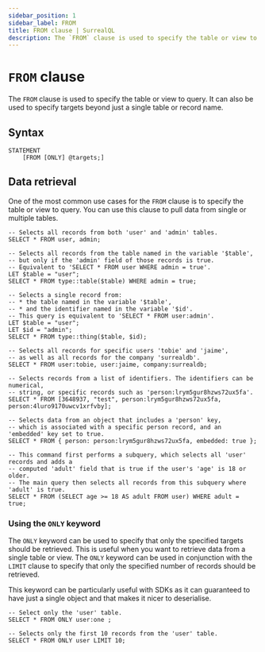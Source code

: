 ```yaml
---
sidebar_position: 1
sidebar_label: FROM
title: FROM clause | SurrealQL
description: The `FROM` clause is used to specify the table or view to query.
---
```


# `FROM` clause

The `FROM` clause is used to specify the table or view to query. It can also be used to specify targets beyond just a single table or record name.

## Syntax

```syntax title="Clause Syntax"
STATEMENT
    [FROM [ONLY] @targets;]
```

## Data retrieval 

One of the most common use cases for the `FROM` clause is to specify the table or view to query. You can use this clause to pull data from single or multiple tables.

```surql title="All the ways you can use the FROM clause"
-- Selects all records from both 'user' and 'admin' tables.
SELECT * FROM user, admin;

-- Selects all records from the table named in the variable '$table',
-- but only if the 'admin' field of those records is true.
-- Equivalent to 'SELECT * FROM user WHERE admin = true'.
LET $table = "user";
SELECT * FROM type::table($table) WHERE admin = true;

-- Selects a single record from:
-- * the table named in the variable '$table',
-- * and the identifier named in the variable '$id'.
-- This query is equivalent to 'SELECT * FROM user:admin'.
LET $table = "user";
LET $id = "admin";
SELECT * FROM type::thing($table, $id);

-- Selects all records for specific users 'tobie' and 'jaime',
-- as well as all records for the company 'surrealdb'.
SELECT * FROM user:tobie, user:jaime, company:surrealdb;

-- Selects records from a list of identifiers. The identifiers can be numerical,
-- string, or specific records such as 'person:lrym5gur8hzws72ux5fa'.
SELECT * FROM [3648937, "test", person:lrym5gur8hzws72ux5fa, person:4luro9170uwcv1xrfvby];

-- Selects data from an object that includes a 'person' key,
-- which is associated with a specific person record, and an 'embedded' key set to true.
SELECT * FROM { person: person:lrym5gur8hzws72ux5fa, embedded: true };

-- This command first performs a subquery, which selects all 'user' records and adds a
-- computed 'adult' field that is true if the user's 'age' is 18 or older.
-- The main query then selects all records from this subquery where 'adult' is true.
SELECT * FROM (SELECT age >= 18 AS adult FROM user) WHERE adult = true;
```

### Using the `ONLY` keyword

The `ONLY` keyword can be used to specify that only the specified targets should be retrieved. This is useful when you want to retrieve data from a single table or view. The `ONLY` keyword can be used in conjunction with the `LIMIT` clause to specify that only the specified number of records should be retrieved. 

This keyword can be particularly useful with SDKs as it can guaranteed to have just a single object and that makes it nicer to deserialise.

```surql title="Using the ONLY keyword"
-- Select only the 'user' table.
SELECT * FROM ONLY user:one ;

-- Selects only the first 10 records from the 'user' table.
SELECT * FROM ONLY user LIMIT 10;
```




